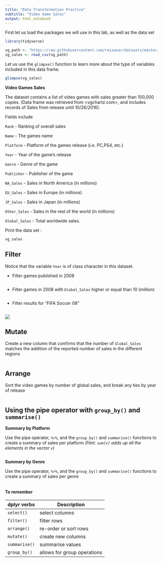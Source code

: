 ```yaml
---
title: "Data Transformation Practice"
subtitle: "Video Game Sales"
output: html_notebook
---
```


First let us load the packages we will use in this lab, as well as the data set 
```r
library(tidyverse)
```

```r
vg_path <- "https://raw.githubusercontent.com/reisanar/datasets/master/video_game_sales.csv"
vg_sales <- read_csv(vg_path)
```

Let us use the `glimpse()` function to learn more about the type of variables included in this data frame.

```r
glimpse(vg_sales)
```

**Video Games Sales**

The dataset contains a list of video games with sales greater than 100,000 copies. (Data frame was retrieved from <vgchartz.com>, and includes records of Sales from release until 10/26/2016).

Fields include

`Rank` - Ranking of overall sales

`Name` - The games name

`Platform` - Platform of the games release (i.e. PC,PS4, etc.)

`Year` - Year of the game's release

`Genre` - Genre of the game

`Publisher` - Publisher of the game

`NA_Sales` - Sales in North America (in millions)

`EU_Sales` - Sales in Europe (in millions)

`JP_Sales` - Sales in Japan (in millions)

`Other_Sales` - Sales in the rest of the world (in millions)

`Global_Sales` - Total worldwide sales.


Print the data set :

```r
vg_sales
```


## Filter

Notice that the variable `Year` is of class character in this dataset.

- Filter games published in 2008

```r

```


- Filter games in 2008 with `Global_Sales` higher or equal than 10 (million)

```r

```

- Filter results for "FIFA Soccer 08"

```r

```

![](https://upload.wikimedia.org/wikipedia/en/5/5f/FIFA_08_Coverart.png)



## Mutate


Create a new column that confirms that the number of `Global_Sales` matches the addition of the reported number of sales in the different regions

```r

```






## Arrange

Sort the video games by number of global sales, and break any ties by year of release

```r

```


## Using the pipe operator with `group_by()` and `summarise()`


**Summary by Platform**

Use the pipe operator, `%>%`, and the `group_by()` and `summarise()` functions to create a summary of sales per platform 
_(Hint: `sum(v)`  adds up all the elements in the vector `v`)_

```r




```


**Summary by Genre**


Use the pipe operator, `%>%`, and the `group_by()` and `summarise()` functions to create a summary of sales per genre 

```r



```



#### To remember

dplyr verbs     |Description
----------------|------------------------------
`select()`      |	select columns
`filter()`      |	filter rows
`arrange()`     |	re-order or sort rows
`mutate()`      |	create new columns
`summarise()`   |	summarise values
`group_by()`    |	allows for group operations  
